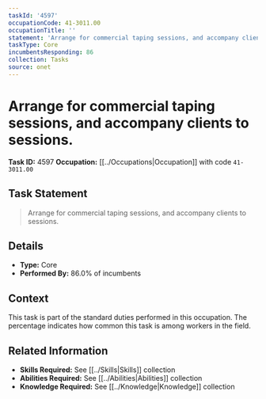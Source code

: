 ```yaml
---
taskId: '4597'
occupationCode: 41-3011.00
occupationTitle: ''
statement: 'Arrange for commercial taping sessions, and accompany clients to sessions.'
taskType: Core
incumbentsResponding: 86
collection: Tasks
source: onet
---
```

# Arrange for commercial taping sessions, and accompany clients to sessions.

**Task ID:** 4597
**Occupation:** [[../Occupations|Occupation]] with code `41-3011.00`

## Task Statement

> Arrange for commercial taping sessions, and accompany clients to sessions.

## Details

- **Type:** Core
- **Performed By:** 86.0% of incumbents

## Context

This task is part of the standard duties performed in this occupation. The percentage indicates how common this task is among workers in the field.

## Related Information

- **Skills Required:** See [[../Skills|Skills]] collection
- **Abilities Required:** See [[../Abilities|Abilities]] collection
- **Knowledge Required:** See [[../Knowledge|Knowledge]] collection
